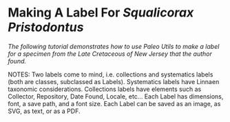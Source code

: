 # Making A Label For _Squalicorax Pristodontus_

_The following tutorial demonstrates how to use Paleo Utils to make a label for a specimen from the Late Cretaceous of New Jersey that the author found._

NOTES: Two labels come to mind, i.e. collections and systematics labels (both are classes, subclassed as Labels). Systematics labels have Linnaen taxonomic considerations. Collections labels have elements such as Collector, Repository, Date Found, Locale, etc... Each Label has dimensions, font, a save path, and a font size. Each Label can be saved as an image, as SVG, as text, or as a PDF.
